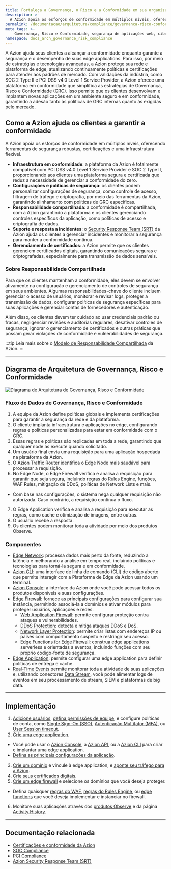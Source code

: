 ```yaml
---
title: Fortaleça a Governança, o Risco e a Conformidade em sua organização
description: >-
  A Azion apoia os esforços de conformidade em múltiplos níveis, oferecendo ferramentas de segurança robustas, certificações e uma infraestrutura flexível.
permalink: /documentacao/arquitetura/compliance/governanca-risco-conformidade/
meta_tags: >-
    Governança, Risco e Conformidade, segurança de aplicações web, cibersegurança, conformidade regulatória, Edge Firewall, risco de conformidade, proteção de dados, Zero Trust, stacks de tecnologia de segurança, Web Application Firewall, Modelo de Responsabilidade Compartilhada
namespace: docs_arch_governance_risk_compliance
---
```


A Azion ajuda seus clientes a alcançar a conformidade enquanto garante a segurança e o desempenho de suas edge applications. Para isso, por meio de estratégias e tecnologias avançadas, a Azion protege sua rede e plataforma de edge, atualizando continuamente políticas e certificações para atender aos padrões de mercado. Com validações da indústria, como SOC 2 Type II e PCI DSS v4.0 Level 1 Service Provider, a Azion oferece uma plataforma em conformidade que simplifica as estratégias de Governança, Risco e Conformidade (GRC). Isso permite que os clientes desenvolvam e implantem novas aplicações em um ambiente seguro e em conformidade, garantindo a adesão tanto às políticas de GRC internas quanto às exigidas pelo mercado.

## Como a Azion ajuda os clientes a garantir a conformidade

A Azion apoia os esforços de conformidade em múltiplos níveis, oferecendo ferramentas de segurança robustas, certificações e uma infraestrutura flexível.

- **Infraestrutura em conformidade**: a plataforma da Azion é totalmente compatível com PCI DSS v4.0 Level 1 Service Provider e SOC 2 Type II, proporcionando aos clientes uma plataforma segura e certificada que reduz a necessidade de gerenciar a conformidade do zero.
- **Configurações e políticas de segurança**: os clientes podem personalizar configurações de segurança, como controle de acesso, filtragem de tráfego e criptografia, por meio das ferramentas da Azion, garantindo alinhamento com políticas de GRC específicas.
- **Responsabilidade compartilhada**: a conformidade é compartilhada, com a Azion garantindo a plataforma e os clientes gerenciando controles específicos da aplicação, como políticas de acesso e criptografia de dados.
- **Suporte e resposta a incidentes**: o [Security Response Team (SRT)](/pt-br/documentacao/servicos/security-response-team/) da Azion ajuda os clientes a gerenciar incidentes e monitorar a segurança para manter a conformidade contínua.
- **Gerenciamento de certificados**: a Azion permite que os clientes gerenciem certificados digitais, garantindo comunicações seguras e criptografadas, especialmente para transmissão de dados sensíveis.

### Sobre Responsabilidade Compartilhada

Para que os clientes mantenham a conformidade, eles devem se envolver ativamente na configuração e gerenciamento de controles de segurança em seus ambientes. Algumas responsabilidades-chave do cliente incluem gerenciar o acesso de usuários, monitorar e revisar logs, proteger a transmissão de dados, configurar políticas de segurança específicas para suas aplicações e gerenciar contas de fornecedores e autenticação.

Além disso, os clientes devem ter cuidado ao usar credenciais padrão ou fracas, negligenciar revisões e auditorias regulares, desativar controles de segurança, ignorar o gerenciamento de certificados e outras práticas que possam gerar violações de conformidade e vulnerabilidades de segurança.

:::tip
Leia mais sobre o [Modelo de Responsabilidade Compartilhada](/pt-br/documentacao/responsabilidade-compartilhada/) da Azion.
:::

---

## Diagrama de Arquitetura de Governança, Risco e Conformidade

![Diagrama de Arquitetura de Governança, Risco e Conformidade](/assets/docs/images/uploads/azion-governance-risk-compliance-architecture.png)

### Fluxo de Dados de Governança, Risco e Conformidade

1. A equipe da Azion define políticas globais e implementa certificações para garantir a segurança da rede e da plataforma.
2. O cliente implanta infraestrutura e aplicações no edge, configurando regras e políticas personalizadas para estar em conformidade com o GRC.
3. Essas regras e políticas são replicadas em toda a rede, garantindo que qualquer node as execute quando solicitado.
4. Um usuário final envia uma requisição para uma aplicação hospedada na plataforma da Azion.
5. O Azion Traffic Router identifica o Edge Node mais saudável para processar a requisição.
6. No Edge Node, o Edge Firewall verifica e analisa a requisição para garantir que seja segura, incluindo regras do Rules Engine, funções, WAF Rules, mitigação de DDoS, políticas de Network Lists e mais.
  - Com base nas configurações, o sistema nega qualquer requisição não autorizada. Caso contrário, a requisição continua o fluxo.
7. O Edge Application verifica e analisa a requisição para executar as regras, como cache e otimização de imagens, entre outras.
8. O usuário recebe a resposta.
9. Os clientes podem monitorar toda a atividade por meio dos produtos Observe.

### Componentes

- [Edge Network](https://www.azion.com/pt-br/produtos/nossa-rede/): processa dados mais perto da fonte, reduzindo a latência e melhorando a análise em tempo real, incluindo políticas e tecnologias para torná-la segura e em conformidade.
- [Azion CLI](/pt-br/documentacao/produtos/azion-cli/visao-geral/): uma interface de linha de comando (CLI) de código aberto que permite interagir com a Plataforma de Edge da Azion usando um terminal.
- [Azion Console](/pt-br/documentacao/produtos/guias/conhecendo-o-azion-console/): a interface da Azion onde você pode acessar todos os produtos disponíveis e suas configurações.
- [Edge Firewall](/pt-br/documentacao/produtos/secure/edge-firewall/): fornece as principais configurações para configurar sua instância, permitindo associá-la a domínios e ativar módulos para proteger usuários, aplicações e redes.
  - [Web Application Firewall](/pt-br/documentacao/produtos/secure/edge-firewall/web-application-firewall/): permite configurar proteção contra ataques e vulnerabilidades.
  - [DDoS Protection](/pt-br/documentacao/produtos/secure/edge-firewall/ddos-protection/): detecta e mitiga ataques DDoS e DoS.
  - [Network Layer Protection](/pt-br/documentacao/produtos/secure/edge-firewall/network-layer-protection/): permite criar listas com endereços IP ou países com comportamento suspeito e restringir seu acesso.
  - [Edge Functions for Edge Firewall](/pt-br/documentacao/produtos/secure/edge-firewall/edge-functions/): construa edge applications serverless e orientadas a eventos, incluindo funções com seu próprio código-fonte de segurança.
- [Edge Application](/pt-br/documentacao/produtos/build/edge-application/): permite configurar uma edge application para definir políticas de entrega e cache.
- [Real-Time Events](/pt-br/documentacao/produtos/observe/real-time-events/) permite monitorar toda a atividade de suas aplicações e, utilizando conectores [Data Stream](/pt-br/documentacao/produtos/observe/data-stream/), você pode alimentar logs de eventos em seu processamento de stream, SIEM e plataformas de big data.

---

## Implementação

1. [Adicione usuários](/pt-br/documentacao/produtos/guias/users-management/), [defina permissões de equipe](/pt-br/documentacao/produtos/guias/teams-permissions/), e configure políticas de conta, como [Single Sign-On (SSO)](/pt-br/documentacao/produtos/gestao-de-contas/single-sign-on/), [Autenticação Multifator (MFA)](/pt-br/documentacao/produtos/gestao-de-contas/multi-factor-authentication/), ou [User Session timeout](/pt-br/documentacao/produtos/gestao-de-contas/user-session-timeout/).
2. [Crie uma edge application](/pt-br/documentacao/produtos/guias/build/visao-geral/).
  - Você pode usar o [Azion Console](https://console.azion.com/), a [Azion API](https://api.azion.com/), ou a [Azion CLI](/pt-br/documentacao/produtos/azion-cli/visao-geral/) para criar e implantar uma edge application.
  - [Defina as principais configurações da aplicação](/pt-br/documentacao/produtos/guias/build/definir-configuracoes-principais/).
3. [Crie um domínio](/pt-br/documentacao/produtos/guias/configurar-dominio/) e vincule à edge application, e [aponte seu tráfego para a Azion](/pt-br/documentacao/produtos/guias/apontar-dominio-para-a-azion/).
4. [Crie seus certificados digitais](/pt-br/documentacao/produtos/guias/criar-certificado-digital/).
5. [Crie um edge firewall](/pt-br/documentacao/produtos/guias/secure/edge-firewall-definir-main-settings/) e selecione os domínios que você deseja proteger.
  - Defina quaisquer [regras do WAF](/pt-br/documentacao/produtos/guias/secure/criar-waf-rule-set/), [regras do Rules Engine](/pt-br/documentacao/produtos/secure/edge-firewall/rules-engine/), ou [edge functions](/pt-br/documentacao/produtos/secure/edge-firewall/edge-functions/) que você deseja implementar e instanciar no firewall.
6. Monitore suas aplicações através dos [produtos Observe](/pt-br/documentacao/produtos/observe/visao-geral/) e da página [Activity History](/pt-br/documentacao/produtos/gestao-de-contas/activity-history/).

---

## Documentação relacionada

- [Certificações e conformidade da Azion](https://www.azion.com/pt-br/compliance/)
- [SOC Compliance](/pt-br/documentacao/compliance/soc/)
- [PCI Compliance](/pt-br/documentacao/compliance/pci-dss-certification/)
- [Azion Security Response Team (SRT)](/pt-br/documentacao/servicos/security-response-team/)